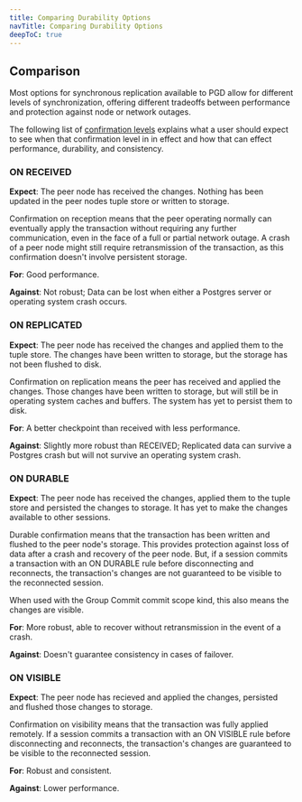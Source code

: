 ```yaml
---
title: Comparing Durability Options
navTitle: Comparing Durability Options
deepToC: true
---
```


## Comparison

Most options for synchronous replication available to PGD allow for different
levels of synchronization, offering different tradeoffs between performance and
protection against node or network outages.

The following list of [confirmation levels](commit-scope-rules#the-confirmation-level) explains
what a user should expect to see when that confirmation level in in effect and how that can effect performance, durability, and consistency.

### ON RECEIVED

**Expect**: The peer node has received the changes. Nothing has been updated in
the peer nodes tuple store or written to storage.

Confirmation on reception means that the peer operating normally can
eventually apply the transaction without requiring any further
communication, even in the face of a full or partial network
outage. A crash of a peer node might still require retransmission of
the transaction, as this confirmation doesn't involve persistent
storage. 

**For**: Good performance.

**Against**: Not robust; Data can be lost when either a Postgres server or operating system crash occurs.

### ON REPLICATED

**Expect**: The peer node has received the changes and applied them to the tuple
store. The changes have been written to storage, but the storage has not been flushed
to disk.

Confirmation on replication means the peer has received and applied the changes. Those changes
have been written to storage, but will still be in operating system caches and buffers. The system
has yet to persist them to disk. 

**For**: A better checkpoint than received with less performance. 

**Against**: Slightly more robust than RECEIVED; Replicated data can survive a Postgres crash but will not survive an operating system crash.

### ON DURABLE

**Expect**: The peer node has received the changes, applied them to the tuple
store and persisted the changes to storage. It has yet to make the changes
available to other sessions.

Durable confirmation means that the transaction has been written and flushed to
the peer node's storage. This provides protection against loss of data after a
crash and recovery of the peer node. But, if a session commits a transaction
with an ON DURABLE rule before disconnecting and reconnects, the transaction's
changes are not guaranteed to be visible to the reconnected session.

When used with the Group Commit commit scope kind, this also means the changes
are visible.

**For**: More robust, able to recover without retransmission in the event of a crash.

**Against**: Doesn't guarantee consistency in cases of failover.

### ON VISIBLE

**Expect**: The peer node has recieved and applied the changes, persisted and flushed those changes to storage. 

Confirmation on visibility means that the transaction was fully applied
remotely. If a session commits a transaction with an ON VISIBLE rule before
disconnecting and reconnects, the transaction's changes are guaranteed to be
visible to the reconnected session.

**For**: Robust and consistent.

**Against**: Lower performance.




